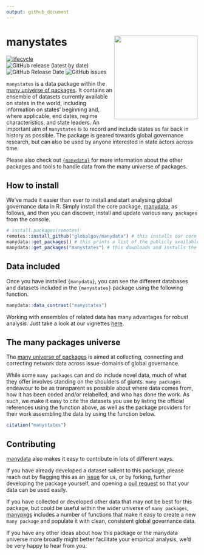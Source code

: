 ```yaml
---
output: github_document
---
```

# manystates <img src="man/figures/manystates_hexlogo.png" align="right" width="220"/>

<!-- badges: start -->
[![lifecycle](https://img.shields.io/badge/lifecycle-experimental-orange.svg)](https://www.tidyverse.org/lifecycle/#experimental)
![GitHub release (latest by date)](https://img.shields.io/github/v/release/globalgov/manystates)
![GitHub Release Date](https://img.shields.io/github/release-date/globalgov/manystates)
![GitHub issues](https://img.shields.io/github/issues-raw/globalgov/manystates)
<!-- badges: end -->

`manystates` is a data package within the [many universe of packages](https://github.com/globalgov). It contains an ensemble of datasets currently available on states in the world, including information on states' beginning and, where applicable, end dates, regime characteristics, and state leaders. An important aim of `manystates` is to record and include states as far back in history as possible. The package is geared towards global governance research, but can also be used by anyone interested in state actors across time. 

Please also check out [`{manydata}`](https://github.com/globalgov/manydata) for more information about the other packages and tools to handle data from the many universe of packages. 

## How to install

We've made it easier than ever to install and start analysing global governance data in R.
Simply install the core package, [manydata](https://github.com/globalgov/manydata), as follows,
and then you can discover, install and update various `many packages` from the console.

```r
# install.packages(remotes)
remotes::install_github("globalgov/manydata") # this installs our core package, the only one you need to do independently
manydata::get_packages() # this prints a list of the publicly available data packages currently available
manydata::get_packages("manystates") # this downloads and installs the named package
```

## Data included

Once you have installed `{manydata}`, you can see the different databases and datasets
included in the `{manystates}` package using the following function.

```r
manydata::data_contrast("manystates")
```

Working with ensembles of related data has many advantages for robust analysis.
Just take a look at our vignettes [here](https://globalgov.github.io/manydata/articles/user.html).

## The many packages universe

The [many universe of packages](https://github.com/globalgov/manydata) is aimed at collecting, connecting and correcting network data across issue-domains of global governance.

While some `many packages` can and do include novel data,
much of what they offer involves standing on the shoulders of giants. `many packages` endeavour to be as transparent as possible about where data comes from, 
how it has been coded and/or relabelled, and who has done the work.
As such, we make it easy to cite the datasets you use
by listing the official references using the function above,
as well as the package providers for their work assembling the data
by using the function below.

```r
citation("manystates")
```

## Contributing

[manydata](https://github.com/globalgov/manydata/blob/main/.github/CONTRIBUTING.md) also makes it easy to contribute in lots of different ways.

If you have already developed a dataset salient to this package,
please reach out by flagging this as an [issue](https://github.com/globalgov/manystates/issues) for us,
or by forking, further developing the package yourself, and opening a [pull request](https://github.com/globalgov/manystates/pulls)
so that your data can be used easily.

If you have collected or developed other data that may not be best for this package,
but could be useful within the wider universe of `many packages`, 
[manypkgs](https://github.com/globalgov/manypkgs) includes a number of functions that make it easy
to create a new `many package` and populate it with clean, consistent global governance data.

If you have any other ideas about how this package or the manydata universe more broadly
might better facilitate your empirical analysis, we'd be very happy to hear from you.

